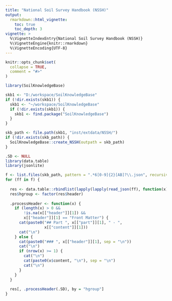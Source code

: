 ```yaml
---
title: "National Soil Survey Handbook (NSSH)"
output: 
  rmarkdown::html_vignette:
    toc: true
    toc_depth: 3
vignette: >
  %\VignetteIndexEntry{National Soil Survey Handbook (NSSH)}
  %\VignetteEngine{knitr::rmarkdown}
  %\VignetteEncoding{UTF-8}
---
```


```r
knitr::opts_chunk$set(
  collapse = TRUE,
  comment = "#>"
)
```

```r
library(SoilKnowledgeBase)

skb1 <- "D:/workspace/SoilKnowledgeBase"
if (!dir.exists(skb1)) {
  skb1 <- "~/workspace/SoilKnowledgeBase"
  if (!dir.exists(skb1)) {
    skb1 <- find.package("SoilKnowledgeBase")
  }
}

skb_path <- file.path(skb1, "inst/extdata/NSSH/")
if (!dir.exists(skb_path)) {
  SoilKnowledgeBase::create_NSSH(outpath = skb_path)
}
```

```r
.SD <- NULL
library(data.table)
library(jsonlite)

f <- list.files(skb_path, pattern = ".*6[0-9]{2}[AB]?\\.json", recursive = TRUE, full.names = TRUE)
for (ff in f) {
  
  res <- data.table::rbindlist(lapply(lapply(read_json(ff), function(x) lapply(x, data.frame)), data.table::rbindlist), fill = TRUE)
  res$hgroup <- factor(res$header)
  
  .processHeader <- function(x) {
    if (length(x) > 0 && 
        !is.na(x[["header"]][1]) &&
        x[["header"]][1] == "Front Matter") {
      cat(paste0("## Part ", x[["part"]][1], " - ",
                 x[["content"]][1]))
      cat("\n")
    } else {
      cat(paste0("### ", x[["header"]][1], sep = "\n"))
      cat("\n")
      if (nrow(x) >= 1) {
        cat("\n")
        cat(paste0(x$content, "\n"), sep = "\n")
        cat("\n")
      }
    }
  }
  
  res[, .processHeader(.SD), by = "hgroup"]
}
```
